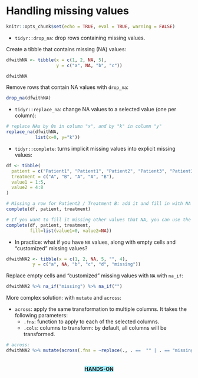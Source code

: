 # Handling missing values

```r
knitr::opts_chunk$set(echo = TRUE, eval = TRUE, warning = FALSE)
```

* `tidyr::drop_na`: drop rows containing missing values.

Create a tibble that contains missing (NA) values:

```r
dfwithNA <- tibble(x = c(1, 2, NA, 5), 
                   y = c("a", NA, "b", "c"))

dfwithNA
```

Remove rows that contain NA values with `drop_na`:

```r
drop_na(dfwithNA)
```

* `tidyr::replace_na`: change NA values to a selected value (one per column):

```r
# replace NAs by 0s in column "x", and by "k" in column "y"
replace_na(dfwithNA, 
           list(x=0, y="k"))
```

* `tidyr::complete`: turns implicit missing values into explicit missing values:

```r
df <- tibble(
  patient = c("Patient1", "Patient1", "Patient2", "Patient3", "Patient3"),
  treatment = c("A", "B", "A", "A", "B"),
  value1 = 1:5,
  value2 = 4:8
)

# Missing a row for Patient2 / Treatment B: add it and fill in with NA values:
complete(df, patient, treatment)

# If you want to fill it missing other values that NA, you can use the fill parameter
complete(df, patient, treatment, 
         fill=list(value1=0, value2=NA))
```

* In practice: what if you have `NA` values, along with empty cells and "customized" missing values?

```r
dfwithNA2 <- tibble(x = c(1, 2, NA, 5, "", 4), 
          y = c("a", NA, "b", "c", "d", "missing"))
```

Replace empty cells and "customized" missing values with `NA` with `na_if`:

```r
dfwithNA2 %>% na_if("missing") %>% na_if("")
```

More complex solution: with `mutate` and `across`:

* `across`: apply the same transformation to multiple columns. It takes the following parameters:
  * `.fns`: function to apply to each of the selected columns.
  * `.cols`: columns to transform: by default, all columns will be transformed.
  
```r
# across: 
dfwithNA2 %>% mutate(across(.fns = ~replace(., . ==  "" | . == "missing", NA)))
```

<center><h4 style="background-color: #a4edff; display: inline-block;">**HANDS-ON**</h4></center>


